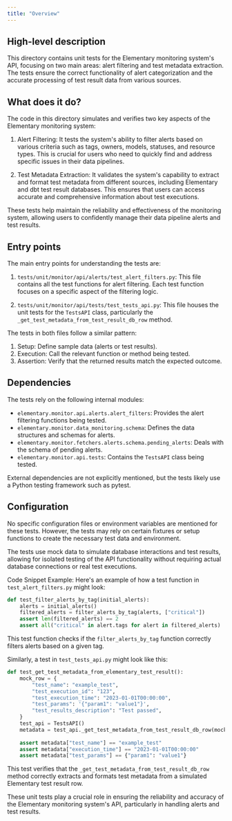 ```yaml
---
title: "Overview"
---
```


## High-level description
This directory contains unit tests for the Elementary monitoring system's API, focusing on two main areas: alert filtering and test metadata extraction. The tests ensure the correct functionality of alert categorization and the accurate processing of test result data from various sources.

## What does it do?
The code in this directory simulates and verifies two key aspects of the Elementary monitoring system:

1. Alert Filtering: It tests the system's ability to filter alerts based on various criteria such as tags, owners, models, statuses, and resource types. This is crucial for users who need to quickly find and address specific issues in their data pipelines.

2. Test Metadata Extraction: It validates the system's capability to extract and format test metadata from different sources, including Elementary and dbt test result databases. This ensures that users can access accurate and comprehensive information about test executions.

These tests help maintain the reliability and effectiveness of the monitoring system, allowing users to confidently manage their data pipeline alerts and test results.

## Entry points
The main entry points for understanding the tests are:

1. `tests/unit/monitor/api/alerts/test_alert_filters.py`: This file contains all the test functions for alert filtering. Each test function focuses on a specific aspect of the filtering logic.

2. `tests/unit/monitor/api/tests/test_tests_api.py`: This file houses the unit tests for the `TestsAPI` class, particularly the `_get_test_metadata_from_test_result_db_row` method.

The tests in both files follow a similar pattern:
1. Setup: Define sample data (alerts or test results).
2. Execution: Call the relevant function or method being tested.
3. Assertion: Verify that the returned results match the expected outcome.

## Dependencies
The tests rely on the following internal modules:

- `elementary.monitor.api.alerts.alert_filters`: Provides the alert filtering functions being tested.
- `elementary.monitor.data_monitoring.schema`: Defines the data structures and schemas for alerts.
- `elementary.monitor.fetchers.alerts.schema.pending_alerts`: Deals with the schema of pending alerts.
- `elementary.monitor.api.tests`: Contains the `TestsAPI` class being tested.

External dependencies are not explicitly mentioned, but the tests likely use a Python testing framework such as pytest.

## Configuration
No specific configuration files or environment variables are mentioned for these tests. However, the tests may rely on certain fixtures or setup functions to create the necessary test data and environment.

The tests use mock data to simulate database interactions and test results, allowing for isolated testing of the API functionality without requiring actual database connections or real test executions.

Code Snippet Example:
Here's an example of how a test function in `test_alert_filters.py` might look:

```python
def test_filter_alerts_by_tag(initial_alerts):
    alerts = initial_alerts()
    filtered_alerts = filter_alerts_by_tag(alerts, ["critical"])
    assert len(filtered_alerts) == 2
    assert all("critical" in alert.tags for alert in filtered_alerts)
```

This test function checks if the `filter_alerts_by_tag` function correctly filters alerts based on a given tag.

Similarly, a test in `test_tests_api.py` might look like this:

```python
def test_get_test_metadata_from_elementary_test_result():
    mock_row = {
        "test_name": "example_test",
        "test_execution_id": "123",
        "test_execution_time": "2023-01-01T00:00:00",
        "test_params": '{"param1": "value1"}',
        "test_results_description": "Test passed",
    }
    test_api = TestsAPI()
    metadata = test_api._get_test_metadata_from_test_result_db_row(mock_row)
    
    assert metadata["test_name"] == "example_test"
    assert metadata["execution_time"] == "2023-01-01T00:00:00"
    assert metadata["test_params"] == {"param1": "value1"}
```

This test verifies that the `_get_test_metadata_from_test_result_db_row` method correctly extracts and formats test metadata from a simulated Elementary test result row.

These unit tests play a crucial role in ensuring the reliability and accuracy of the Elementary monitoring system's API, particularly in handling alerts and test results.